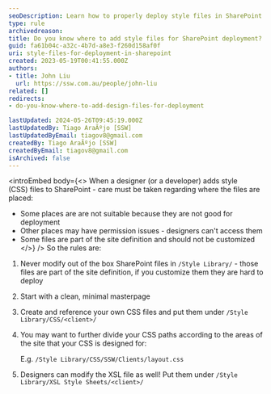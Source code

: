 ```yaml
---
seoDescription: Learn how to properly deploy style files in SharePoint without modifying OOB files.
type: rule
archivedreason:
title: Do you know where to add style files for SharePoint deployment?
guid: fa61b04c-a32c-4b7d-a8e3-f260d158af0f
uri: style-files-for-deployment-in-sharepoint
created: 2023-05-19T00:41:55.000Z
authors:
- title: John Liu
  url: https://ssw.com.au/people/john-liu
related: []
redirects:
- do-you-know-where-to-add-design-files-for-deployment

lastUpdated: 2024-05-26T09:45:19.000Z
lastUpdatedBy: Tiago AraÃºjo [SSW]
lastUpdatedByEmail: tiagov8@gmail.com
createdBy: Tiago AraÃºjo [SSW]
createdByEmail: tiagov8@gmail.com
isArchived: false
---
```


<introEmbed
  body={<>
When a designer (or a developer) adds style (CSS) files to SharePoint - care must be taken regarding where the files are placed:

* Some places are are not suitable because they are not good for deployment
* Other places may have permission issues - designers can't access them
* Some files are part of the site definition and should not be customized
  </>}
/>
So the rules are:

1. Never modify out of the box SharePoint files in `/Style Library/` - those files are part of the site definition, if you customize them they are hard to deploy
2. Start with a clean, minimal masterpage
3. Create and reference your own CSS files and put them under `/Style Library/CSS/<client>/`
4. You may want to further divide your CSS paths according to the areas of the site that your CSS is designed for:

    E.g. `/Style Library/CSS/SSW/Clients/layout.css`

5. Designers can modify the XSL file as well!
    Put them under `/Style Library/XSL Style Sheets/<client>/`
